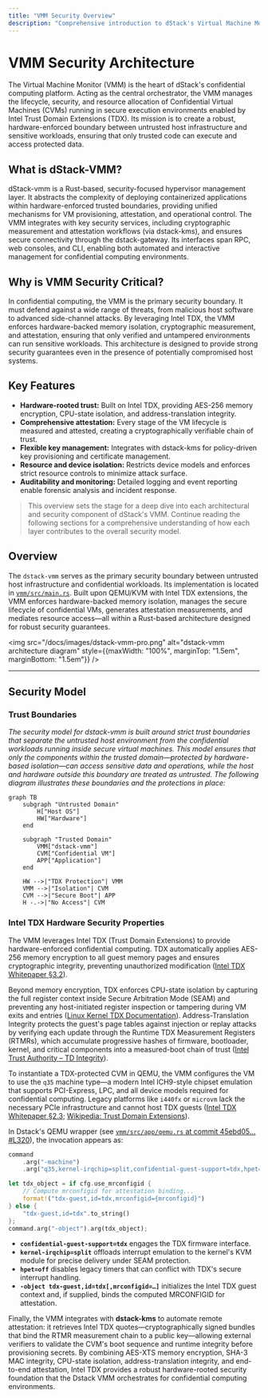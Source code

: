 ```yaml
---
title: "VMM Security Overview"
description: "Comprehensive introduction to dStack's Virtual Machine Monitor (VMM) and its role in confidential computing security."
---
```


# VMM Security Architecture

The Virtual Machine Monitor (VMM) is the heart of dStack's confidential computing platform. Acting as the central orchestrator, the VMM manages the lifecycle, security, and resource allocation of Confidential Virtual Machines (CVMs) running in secure execution environments enabled by Intel Trust Domain Extensions (TDX). Its mission is to create a robust, hardware-enforced boundary between untrusted host infrastructure and sensitive workloads, ensuring that only trusted code can execute and access protected data.

## What is dStack-VMM?

dStack-vmm is a Rust-based, security-focused hypervisor management layer. It abstracts the complexity of deploying containerized applications within hardware-enforced trusted boundaries, providing unified mechanisms for VM provisioning, attestation, and operational control. The VMM integrates with key security services, including cryptographic measurement and attestation workflows (via dstack-kms), and ensures secure connectivity through the dstack-gateway. Its interfaces span RPC, web consoles, and CLI, enabling both automated and interactive management for confidential computing environments.

## Why is VMM Security Critical?

In confidential computing, the VMM is the primary security boundary. It must defend against a wide range of threats, from malicious host software to advanced side-channel attacks. By leveraging Intel TDX, the VMM enforces hardware-backed memory isolation, cryptographic measurement, and attestation, ensuring that only verified and untampered environments can run sensitive workloads. This architecture is designed to provide strong security guarantees even in the presence of potentially compromised host systems.

## Key Features
- **Hardware-rooted trust:** Built on Intel TDX, providing AES-256 memory encryption, CPU-state isolation, and address-translation integrity.
- **Comprehensive attestation:** Every stage of the VM lifecycle is measured and attested, creating a cryptographically verifiable chain of trust.
- **Flexible key management:** Integrates with dstack-kms for policy-driven key provisioning and certificate management.
- **Resource and device isolation:** Restricts device models and enforces strict resource controls to minimize attack surface.
- **Auditability and monitoring:** Detailed logging and event reporting enable forensic analysis and incident response.

> This overview sets the stage for a deep dive into each architectural and security component of dStack's VMM. Continue reading the following sections for a comprehensive understanding of how each layer contributes to the overall security model.

## Overview

The `dstack-vmm` serves as the primary security boundary between untrusted host infrastructure and confidential workloads. Its implementation is located in [`vmm/src/main.rs`](https://github.com/Dstack-TEE/dstack/blob/45ebd05a25ad4ffacce3b8f003e4f5a8b609b2e2/vmm/src/main.rs). Built upon QEMU/KVM with Intel TDX extensions, the VMM enforces hardware-backed memory isolation, manages the secure lifecycle of confidential VMs, generates attestation measurements, and mediates resource access—all within a Rust-based architecture designed for robust security guarantees.

<img src="/docs/images/dstack-vmm-pro.png" alt="dstack-vmm architecture diagram" style={{maxWidth: "100%", marginTop: "1.5em", marginBottom: "1.5em"}} />

---

## Security Model

### Trust Boundaries

*The security model for dstack-vmm is built around strict trust boundaries that separate the untrusted host environment from the confidential workloads running inside secure virtual machines. This model ensures that only the components within the trusted domain—protected by hardware-based isolation—can access sensitive data and operations, while the host and hardware outside this boundary are treated as untrusted. The following diagram illustrates these boundaries and the protections in place:*

```mermaid
graph TB
    subgraph "Untrusted Domain"
        H["Host OS"]
        HW["Hardware"]
    end
    
    subgraph "Trusted Domain"
        VMM["dstack-vmm"]
        CVM["Confidential VM"]
        APP["Application"]
    end
    
    HW -->|"TDX Protection"| VMM
    VMM -->|"Isolation"| CVM
    CVM -->|"Secure Boot"| APP
    H -.->|"No Access"| CVM
```


### Intel TDX Hardware Security Properties

The VMM leverages Intel TDX (Trust Domain Extensions) to provide hardware-enforced confidential computing. TDX automatically applies AES-256 memory encryption to all guest memory pages and ensures cryptographic integrity, preventing unauthorized modification ([Intel TDX Whitepaper §3.2](https://www.intel.com/content/dam/develop/external/us/en/documents/tdx-whitepaper-final9-17.pdf?utm_source=chatgpt.com)).

Beyond memory encryption, TDX enforces CPU-state isolation by capturing the full register context inside Secure Arbitration Mode (SEAM) and preventing any host-initiated register inspection or tampering during VM exits and entries ([Linux Kernel TDX Documentation](https://www.kernel.org/doc/html/next/x86/tdx.html?utm_source=chatgpt.com)). Address-Translation Integrity protects the guest's page tables against injection or replay attacks by verifying each update through the Runtime TDX Measurement Registers (RTMRs), which accumulate progressive hashes of firmware, bootloader, kernel, and critical components into a measured-boot chain of trust ([Intel Trust Authority – TD Integrity](https://docs.trustauthority.intel.com/main/articles/concept-td-integrity.html?utm_source=chatgpt.com)).

To instantiate a TDX-protected CVM in QEMU, the VMM configures the VM to use the `q35` machine type—a modern Intel ICH9-style chipset emulation that supports PCI-Express, LPC, and all device models required for confidential computing. Legacy platforms like `i440fx` or `microvm` lack the necessary PCIe infrastructure and cannot host TDX guests ([Intel TDX Whitepaper §2.3](https://cdrdv2-public.intel.com/690419/TDX-Whitepaper-February2022.pdf?utm_source=chatgpt.com); [Wikipedia: Trust Domain Extensions](https://en.wikipedia.org/wiki/Trust_Domain_Extensions?utm_source=chatgpt.com)).

In Dstack's QEMU wrapper (see [`vmm/src/app/qemu.rs` at commit 45ebd05…#L320](https://github.com/Dstack-TEE/dstack/blob/45ebd05a25ad4ffacce3b8f003e4f5a8b609b2e2/vmm/src/app/qemu.rs#L320)), the invocation appears as:

```rust
command
    .arg("-machine")
    .arg("q35,kernel-irqchip=split,confidential-guest-support=tdx,hpet=off");

let tdx_object = if cfg.use_mrconfigid {
    // Compute mrconfigid for attestation binding...
    format!("tdx-guest,id=tdx,mrconfigid={mrconfigid}")
} else {
    "tdx-guest,id=tdx".to_string()
};
command.arg("-object").arg(tdx_object);
```

* **`confidential-guest-support=tdx`** engages the TDX firmware interface.
* **`kernel-irqchip=split`** offloads interrupt emulation to the kernel's KVM module for precise delivery under SEAM protection.
* **`hpet=off`** disables legacy timers that can conflict with TDX's secure interrupt handling.
* **`-object tdx-guest,id=tdx[,mrconfigid=…]`** initializes the Intel TDX guest context and, if supplied, binds the computed MRCONFIGID for attestation.

Finally, the VMM integrates with **dstack-kms** to automate remote attestation: it retrieves Intel TDX quotes—cryptographically signed bundles that bind the RTMR measurement chain to a public key—allowing external verifiers to validate the CVM's boot sequence and runtime integrity before provisioning secrets. By combining AES-XTS memory encryption, SHA-3 MAC integrity, CPU-state isolation, address-translation integrity, and end-to-end attestation, Intel TDX provides a robust hardware-rooted security foundation that the Dstack VMM orchestrates for confidential computing environments.
